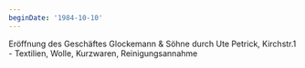 ```yaml
---
beginDate: '1984-10-10'
---
```


Eröffnung des Geschäftes Glockemann & Söhne durch Ute Petrick, Kirchstr.1 -
Textilien, Wolle, Kurzwaren, Reinigungsannahme
